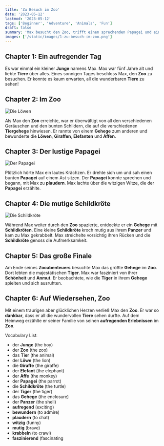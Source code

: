 ```yaml
---
title: 'Zu Besuch im Zoo'
date: '2023-05-12'
lastmod: '2023-05-12'
tags: ['Beginner', 'Adventure', 'Animals', 'Fun']
draft: false
summary: 'Max besucht den Zoo, trifft einen sprechenden Papagei und eine mutige Schildkröte. Ein aufregendes Abenteuer beginnt!'
images: ['/static/images/1-zu-besuch-im-zoo.png']
---
```


## Chapter 1: Ein aufregender Tag

Es war einmal ein kleiner **Junge** namens Max. Max war fünf Jahre alt und liebte **Tiere** über alles. Eines sonnigen Tages beschloss Max, den **Zoo** zu besuchen. Er konnte es kaum erwarten, all die wunderbaren **Tiere** zu sehen!

## Chapter 2: Im Zoo

![Die Löwen](/static/images/1-zu-besuch-im-zoo-1.png)

Als Max den **Zoo** erreichte, war er überwältigt von all den verschiedenen Geräuschen und den bunten Schildern, die auf die verschiedenen **Tiergehege** hinwiesen. Er rannte von einem **Gehege** zum anderen und bewunderte die **Löwen**, **Giraffen**, **Elefanten** und **Affen**.

## Chapter 3: Der lustige **Papagei**

![Der Papagei](/static/images/1-zu-besuch-im-zoo-2.png)

Plötzlich hörte Max ein lautes Krächzen. Er drehte sich um und sah einen bunten **Papagei** auf einem Ast sitzen. Der **Papagei** konnte sprechen und begann, mit Max zu **plaudern**. Max lachte über die witzigen Witze, die der **Papagei** erzählte.

## Chapter 4: Die mutige **Schildkröte**

![Die Schildkröte](/static/images/1-zu-besuch-im-zoo-3.png)

Während Max weiter durch den **Zoo** spazierte, entdeckte er ein **Gehege** mit **Schildkröten**. Eine kleine **Schildkröte** kroch mutig aus ihrem **Panzer** und kam zu Max gekrabbelt. Max streichelte vorsichtig ihren Rücken und die **Schildkröte** genoss die Aufmerksamkeit.

## Chapter 5: Das große Finale

Am Ende seines **Zooabenteuers** besuchte Max das größte **Gehege** im **Zoo**. Dort lebten die majestätischen **Tiger**. Max war fasziniert von ihrer **Schönheit** und **Anmut**. Er beobachtete, wie die **Tiger** in ihrem **Gehege** spielten und sich ausruhten.

## Chapter 6: Auf Wiedersehen, **Zoo**

Mit einem traurigen aber glücklichen Herzen verließ Max den **Zoo**. Er war so **dankbar**, dass er all die wundervollen **Tiere** sehen durfte. Auf dem Heimweg erzählte er seiner Familie von seinen **aufregenden Erlebnissen** im **Zoo**.

Vocabulary List:

- der **Junge** (the boy)
- der **Zoo** (the zoo)
- das **Tier** (the animal)
- der **Löwe** (the lion)
- die **Giraffe** (the giraffe)
- der **Elefant** (the elephant)
- der **Affe** (the monkey)
- der **Papagei** (the parrot)
- die **Schildkröte** (the turtle)
- der **Tiger** (the tiger)
- das **Gehege** (the enclosure)
- der **Panzer** (the shell)
- **aufregend** (exciting)
- **bewundern** (to admire)
- **plaudern** (to chat)
- **witzig** (funny)
- **mutig** (brave)
- **krabbeln** (to crawl)
- **faszinierend** (fascinating
